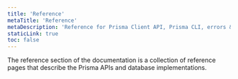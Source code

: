 ```yaml
---
title: 'Reference'
metaTitle: 'Reference'
metaDescription: 'Reference for Prisma Client API, Prisma CLI, errors & more.'
staticLink: true
toc: false
---
```


<TopBlock>

The reference section of the documentation is a collection of reference pages that describe the Prisma APIs and database implementations.

</TopBlock>

<Subsections depth="3" />
